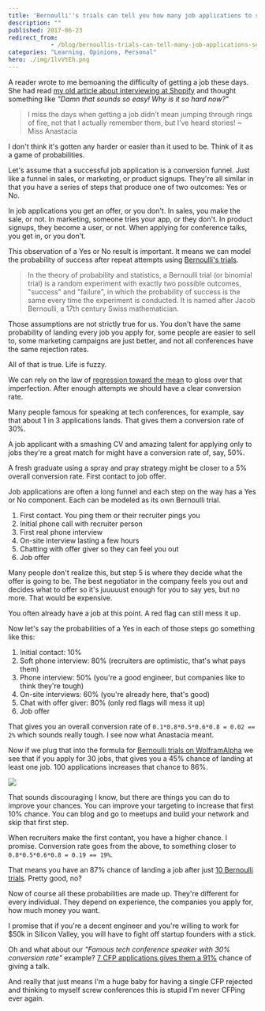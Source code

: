 ```yaml
---
title: 'Bernoulli''s trials can tell you how many job applications to send'
description: ""
published: 2017-06-23
redirect_from: 
            - /blog/bernoullis-trials-can-tell-many-job-applications-send/swizec/7677
categories: "Learning, Opinions, Personal"
hero: ./img/1lvVtEh.png
---
```


A reader wrote to me bemoaning the difficulty of getting a job these days. She had read [my old article about interviewing at Shopify](https://swizec.com/blog/the-most-pleasant-job-interview-i-have-ever-had/swizec/6121) and thought something like _"Damn that sounds so easy! Why is it so hard now?"_

> I miss the days when getting a job didn’t mean jumping through rings of fire, not that I actually remember them, but I’ve heard stories! ~ Miss Anastacia

I don't think it's gotten any harder or easier than it used to be. Think of it as a game of probabilities.

Let's assume that a successful job application is a conversion funnel. Just like a funnel in sales, or marketing, or product signups. They're all similar in that you have a series of steps that produce one of two outcomes: Yes or No.

In job applications you get an offer, or you don't. In sales, you make the sale, or not. In marketing, someone tries your app, or they don't. In product signups, they become a user, or not. When applying for conference talks, you get in, or you don't.

This observation of a Yes or No result is important. It means we can model the probability of success after repeat attempts using [Bernoulli's trials](https://en.wikipedia.org/wiki/Bernoulli_trial).

> In the theory of probability and statistics, a Bernoulli trial (or binomial trial) is a random experiment with exactly two possible outcomes, "success" and "failure", in which the probability of success is the same every time the experiment is conducted. It is named after Jacob Bernoulli, a 17th century Swiss mathematician.

Those assumptions are not strictly true for us. You don't have the same probability of landing every job you apply for, some people are easier to sell to, some marketing campaigns are just better, and not all conferences have the same rejection rates.

All of that is true. Life is fuzzy.

We can rely on the law of [regression toward the mean](https://en.wikipedia.org/wiki/Regression_toward_the_mean) to gloss over that imperfection. After enough attempts we should have a clear conversion rate.

Many people famous for speaking at tech conferences, for example, say that about 1 in 3 applications lands. That gives them a conversion rate of 30%.

A job applicant with a smashing CV and amazing talent for applying only to jobs they're a great match for might have a conversion rate of, say, 50%.

A fresh graduate using a spray and pray strategy might be closer to a 5% overall conversion rate. First contact to job offer.

Job applications are often a long funnel and each step on the way has a Yes or No component. Each can be modeled as its own Bernoulli trial.

1.  First contact. You ping them or their recruiter pings you
2.  Initial phone call with recruiter person
3.  First real phone interview
4.  On-site interview lasting a few hours
5.  Chatting with offer giver so they can feel you out
6.  Job offer

Many people don't realize this, but step 5 is where they decide what the offer is going to be. The best negotiator in the company feels you out and decides what to offer so it's juuuuust enough for you to say yes, but no more. That would be expensive.

You often already have a job at this point. A red flag can still mess it up.

Now let's say the probabilities of a Yes in each of those steps go something like this:

1.  Initial contact: 10%
2.  Soft phone interview: 80% (recruiters are optimistic, that's what pays them)
3.  Phone interview: 50% (you're a good engineer, but companies like to think they're tough)
4.  On-site interviews: 60% (you're already here, that's good)
5.  Chat with offer giver: 80% (only red flags will mess it up)
6.  Job offer

That gives you an overall conversion rate of `0.1*0.8*0.5*0.6*0.8 = 0.02 == 2%` which sounds really tough. I see now what Anastacia meant.

Now if we plug that into the formula for [Bernoulli trials on WolframAlpha](https://www.wolframalpha.com/input/?i=30+trials+p%3D0.02) we see that if you apply for 30 jobs, that gives you a 45% chance of landing at least one job. 100 applications increases that chance to 86%.

![](./img/1lvVtEh.png)

That sounds discouraging I know, but there are things you can do to improve your chances. You can improve your targeting to increase that first 10% chance. You can blog and go to meetups and build your network and skip that first step.

When recruiters make the first contant, you have a higher chance. I promise. Conversion rate goes from the above, to something closer to `0.8*0.5*0.6*0.8 = 0.19 == 19%`.

That means you have an 87% chance of landing a job after just [10 Bernoulli trials](https://www.wolframalpha.com/input/?i=10+trials+p%3D0.19). Pretty good, no?

Now of course all these probabilities are made up. They're different for every individual. They depend on experience, the companies you apply for, how much money you want.

I promise that if you're a decent engineer and you're willing to work for $50k in Silicon Valley, you will have to fight off startup founders with a stick.

Oh and what about our _"Famous tech conference speaker with 30% conversion rate"_ example? [7 CFP applications gives them a 91%](https://www.wolframalpha.com/input/?i=7+trials+p%3D0.3) chance of giving a talk.

And really that just means I'm a huge baby for having a single CFP rejected and thinking to myself screw conferences this is stupid I'm never CFPing ever again.
